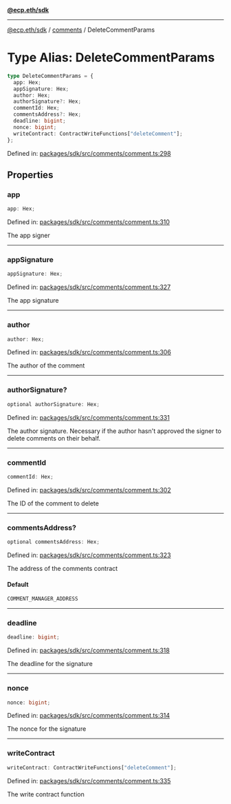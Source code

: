 [**@ecp.eth/sdk**](../../index.mdx)

***

[@ecp.eth/sdk](/sdk-reference/index.mdx) / [comments](/sdk-reference/comments/index.mdx) / DeleteCommentParams

# Type Alias: DeleteCommentParams

```ts
type DeleteCommentParams = {
  app: Hex;
  appSignature: Hex;
  author: Hex;
  authorSignature?: Hex;
  commentId: Hex;
  commentsAddress?: Hex;
  deadline: bigint;
  nonce: bigint;
  writeContract: ContractWriteFunctions["deleteComment"];
};
```

Defined in: [packages/sdk/src/comments/comment.ts:298](https://github.com/ecp-eth/comments-monorepo/blob/main/packages/sdk/src/comments/comment.ts#L298)

## Properties

### app

```ts
app: Hex;
```

Defined in: [packages/sdk/src/comments/comment.ts:310](https://github.com/ecp-eth/comments-monorepo/blob/main/packages/sdk/src/comments/comment.ts#L310)

The app signer

***

### appSignature

```ts
appSignature: Hex;
```

Defined in: [packages/sdk/src/comments/comment.ts:327](https://github.com/ecp-eth/comments-monorepo/blob/main/packages/sdk/src/comments/comment.ts#L327)

The app signature

***

### author

```ts
author: Hex;
```

Defined in: [packages/sdk/src/comments/comment.ts:306](https://github.com/ecp-eth/comments-monorepo/blob/main/packages/sdk/src/comments/comment.ts#L306)

The author of the comment

***

### authorSignature?

```ts
optional authorSignature: Hex;
```

Defined in: [packages/sdk/src/comments/comment.ts:331](https://github.com/ecp-eth/comments-monorepo/blob/main/packages/sdk/src/comments/comment.ts#L331)

The author signature. Necessary if the author hasn't approved the signer to delete comments on their behalf.

***

### commentId

```ts
commentId: Hex;
```

Defined in: [packages/sdk/src/comments/comment.ts:302](https://github.com/ecp-eth/comments-monorepo/blob/main/packages/sdk/src/comments/comment.ts#L302)

The ID of the comment to delete

***

### commentsAddress?

```ts
optional commentsAddress: Hex;
```

Defined in: [packages/sdk/src/comments/comment.ts:323](https://github.com/ecp-eth/comments-monorepo/blob/main/packages/sdk/src/comments/comment.ts#L323)

The address of the comments contract

#### Default

```ts
COMMENT_MANAGER_ADDRESS
```

***

### deadline

```ts
deadline: bigint;
```

Defined in: [packages/sdk/src/comments/comment.ts:318](https://github.com/ecp-eth/comments-monorepo/blob/main/packages/sdk/src/comments/comment.ts#L318)

The deadline for the signature

***

### nonce

```ts
nonce: bigint;
```

Defined in: [packages/sdk/src/comments/comment.ts:314](https://github.com/ecp-eth/comments-monorepo/blob/main/packages/sdk/src/comments/comment.ts#L314)

The nonce for the signature

***

### writeContract

```ts
writeContract: ContractWriteFunctions["deleteComment"];
```

Defined in: [packages/sdk/src/comments/comment.ts:335](https://github.com/ecp-eth/comments-monorepo/blob/main/packages/sdk/src/comments/comment.ts#L335)

The write contract function
